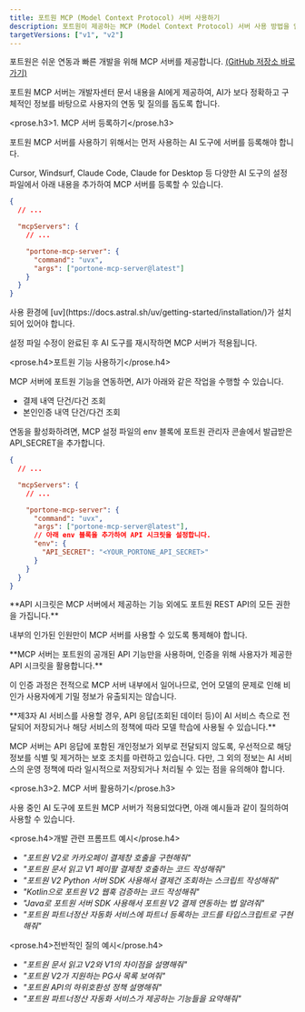 ```yaml
---
title: 포트원 MCP (Model Context Protocol) 서버 사용하기
description: 포트원이 제공하는 MCP (Model Context Protocol) 서버 사용 방법을 안내합니다.
targetVersions: ["v1", "v2"]
---
```



포트원은 쉬운 연동과 빠른 개발을 위해 MCP 서버를 제공합니다. [(GitHub 저장소 바로가기)](https://github.com/portone-io/mcp-server)

포트원 MCP 서버는 개발자센터 문서 내용을 AI에게 제공하여,
AI가 보다 정확하고 구체적인 정보를 바탕으로 사용자의 연동 및 질의를 돕도록 합니다.

<prose.h3>1. MCP 서버 등록하기</prose.h3>

포트원 MCP 서버를 사용하기 위해서는 먼저 사용하는 AI 도구에 서버를 등록해야 합니다.

Cursor, Windsurf, Claude Code, Claude for Desktop 등 다양한 AI 도구의 설정 파일에서 아래 내용을 추가하여 MCP 서버를 등록할 수 있습니다.

```json
{
  // ...

  "mcpServers": {
    // ...

    "portone-mcp-server": {
      "command": "uvx",
      "args": ["portone-mcp-server@latest"]
    }
  }
}
```

<Hint style="info">
  사용 환경에 [uv](https://docs.astral.sh/uv/getting-started/installation/)가 설치되어 있어야 합니다.
</Hint>

설정 파일 수정이 완료된 후 AI 도구를 재시작하면 MCP 서버가 적용됩니다.

<prose.h4>포트원 기능 사용하기</prose.h4>

MCP 서버에 포트원 기능을 연동하면, AI가 아래와 같은 작업을 수행할 수 있습니다.

- 결제 내역 단건/다건 조회
- 본인인증 내역 단건/다건 조회

연동을 활성화하려면, MCP 설정 파일의 env 블록에 포트원 관리자 콘솔에서 발급받은 API\_SECRET을 추가합니다.

```json
{
  // ...

  "mcpServers": {
    // ...

    "portone-mcp-server": {
      "command": "uvx",
      "args": ["portone-mcp-server@latest"],
      // 아래 env 블록을 추가하여 API 시크릿을 설정합니다.
      "env": {
        "API_SECRET": "<YOUR_PORTONE_API_SECRET>"
      }
    }
  }
}
```

<Hint style="warning">
  **API 시크릿은 MCP 서버에서 제공하는 기능 외에도 포트원 REST API의 모든 권한을 가집니다.**

  내부의 인가된 인원만이 MCP 서버를 사용할 수 있도록 통제해야 합니다.
</Hint>

<Hint style="warning">
  **MCP 서버는 포트원의 공개된 API 기능만을 사용하며, 인증을 위해 사용자가 제공한 API 시크릿을 활용합니다.**

  이 인증 과정은 전적으로 MCP 서버 내부에서 일어나므로, 언어 모델의 문제로 인해 비인가 사용자에게 기밀 정보가 유출되지는 않습니다.
</Hint>

<Hint style="warning">
  **제3자 AI 서비스를 사용할 경우, API 응답(조회된 데이터 등)이 AI 서비스 측으로 전달되어 저장되거나 해당 서비스의 정책에 따라 모델 학습에 사용될 수 있습니다.**

  MCP 서버는 API 응답에 포함된 개인정보가 외부로 전달되지 않도록, 우선적으로 해당 정보를 식별 및 제거하는 보호 조치를 마련하고 있습니다.
  다만, 그 외의 정보는 AI 서비스의 운영 정책에 따라 일시적으로 저장되거나 처리될 수 있는 점을 유의해야 합니다.
</Hint>

<prose.h3>2. MCP 서버 활용하기</prose.h3>

사용 중인 AI 도구에 포트원 MCP 서버가 적용되었다면, 아래 예시들과 같이 질의하여 사용할 수 있습니다.

<prose.h4>개발 관련 프롬프트 예시</prose.h4>

- _"포트원 V2로 카카오페이 결제창 호출을 구현해줘"_
- _"포트원 문서 읽고 V1 페이팔 결제창 호출하는 코드 작성해줘"_
- _"포트원 V2 Python 서버 SDK 사용해서 결제건 조회하는 스크립트 작성해줘"_
- _"Kotlin으로 포트원 V2 웹훅 검증하는 코드 작성해줘"_
- _"Java로 포트원 서버 SDK 사용해서 포트원 V2 결제 연동하는 법 알려줘"_
- _"포트원 파트너정산 자동화 서비스에 파트너 등록하는 코드를 타입스크립트로 구현해줘"_

<prose.h4>전반적인 질의 예시</prose.h4>

- _"포트원 문서 읽고 V2와 V1의 차이점을 설명해줘"_
- _"포트원 V2가 지원하는 PG사 목록 보여줘"_
- _"포트원 API의 하위호환성 정책 설명해줘"_
- _"포트원 파트너정산 자동화 서비스가 제공하는 기능들을 요약해줘"_
